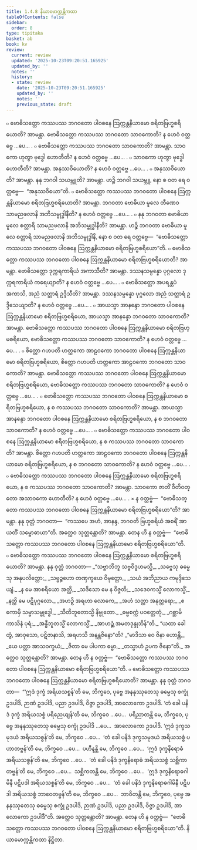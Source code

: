 ```yaml
---
title: 1.4.8 နိယာမောက္ကန္တိကထာ
tableOfContents: false
sidebar:
  order: 8
type: tipitaka
basket: ab
book: kv
review:
  current: review
  updated: '2025-10-23T09:20:51.165925'
  updated_by: ''
  notes: ''
  history:
  - state: review
    date: '2025-10-23T09:20:51.165925'
    updated_by: ''
    notes: ''
    previous_state: draft
---
```



<ReviewStatus review={frontmatter.review} showDetails={true} />

<HypothesisAnnotation frontmatter={frontmatter} />

<DynamicBreadcrumb />

<Division number="403" book="kv" e="ch" v="32" p="216">

<Paragraph number="1396" book="kv">
๐ ဗောဓိသတ္တော ကဿပဿ ဘဂဝတော ပါဝစနေ ဩက္ကန္တနိယာမော စရိတဗြဟ္မစရိယောတိ? အာမန္တာ. ဗောဓိသတ္တော ကဿပဿ ဘဂဝတော သာဝကောတိ? န ဟေဝံ ဝတ္တဗ္ဗေ …ပေ… .
</Paragraph>

<Paragraph number="1397" book="kv">
๐ ဗောဓိသတ္တော ကဿပဿ ဘဂဝတော သာဝကောတိ? အာမန္တာ. သာဝကော ဟုတွာ ဗုဒ္ဓေါ ဟောတီတိ? န ဟေဝံ ဝတ္တဗ္ဗေ …ပေ… .
</Paragraph>

<Paragraph number="1398" book="kv">
๐ သာဝကော ဟုတွာ ဗုဒ္ဓေါ ဟောတီတိ? အာမန္တာ. အနုဿဝိယောတိ? န ဟေဝံ ဝတ္တဗ္ဗေ …ပေ… .
</Paragraph>

<Paragraph number="1399" book="kv">
๐ အနုဿဝိယောတိ? အာမန္တာ. နနု ဘဂဝါ သယမ္ဘူတိ? အာမန္တာ. ဟဉ္စိ ဘဂဝါ သယမ္ဘူ, နော စ ဝတ ရေ ဝတ္တဗ္ဗေ—  “အနုဿဝိယော”တိ.
</Paragraph>

<Paragraph number="1400" book="kv">
๐ ဗောဓိသတ္တော ကဿပဿ ဘဂဝတော ပါဝစနေ ဩက္ကန္တနိယာမော စရိတဗြဟ္မစရိယောတိ? အာမန္တာ. ဘဂဝတာ ဗောဓိယာ မူလေ တီဏေဝ သာမညဖလာနိ အဘိသမ္ဗုဒ္ဓါနီတိ? န ဟေဝံ ဝတ္တဗ္ဗေ …ပေ… .
</Paragraph>

<Paragraph number="1401" book="kv">
๐ နနု ဘဂဝတာ ဗောဓိယာ မူလေ စတ္တာရိ သာမညဖလာနိ အဘိသမ္ဗုဒ္ဓါနီတိ? အာမန္တာ. ဟဉ္စိ ဘဂဝတာ ဗောဓိယာ မူလေ စတ္တာရိ သာမညဖလာနိ အဘိသမ္ဗုဒ္ဓါနိ, နော စ ဝတ ရေ ဝတ္တဗ္ဗေ—  “ဗောဓိသတ္တော ကဿပဿ ဘဂဝတော ပါဝစနေ ဩက္ကန္တနိယာမော စရိတဗြဟ္မစရိယော”တိ.
</Paragraph>

</Division>
<Division number="404" book="kv" e="ch" v="32" p="217">

<Paragraph number="1402" book="kv">
๐ ဗောဓိသတ္တော ကဿပဿ ဘဂဝတော ပါဝစနေ ဩက္ကန္တနိယာမော စရိတဗြဟ္မစရိယောတိ? အာမန္တာ. ဗောဓိသတ္တော ဒုက္ကရကာရိယံ အကာသီတိ? အာမန္တာ. ဒဿနသမ္ပန္နော ပုဂ္ဂလော ဒုက္ကရကာရိယံ ကရေယျာတိ? န ဟေဝံ ဝတ္တဗ္ဗေ …ပေ… .
</Paragraph>

<Paragraph number="1403" book="kv">
๐ ဗောဓိသတ္တော အပရန္တပံ အကာသိ, အညံ သတ္ထာရံ ဥဒ္ဒိသီတိ? အာမန္တာ. ဒဿနသမ္ပန္နော ပုဂ္ဂလော အညံ သတ္ထာရံ ဥဒ္ဒိသေယျာတိ? န ဟေဝံ ဝတ္တဗ္ဗေ …ပေ… .
</Paragraph>

<Paragraph number="1404" book="kv">
๐ အာယသ္မာ အာနန္ဒော ဘဂဝတော ပါဝစနေ ဩက္ကန္တနိယာမော စရိတဗြဟ္မစရိယော, အာယသ္မာ အာနန္ဒော ဘဂဝတော သာဝကောတိ? အာမန္တာ. ဗောဓိသတ္တော ကဿပဿ ဘဂဝတော ပါဝစနေ ဩက္ကန္တနိယာမော စရိတဗြဟ္မစရိယော, ဗောဓိသတ္တော ကဿပဿ ဘဂဝတော သာဝကောတိ? န ဟေဝံ ဝတ္တဗ္ဗေ …ပေ… .
</Paragraph>

<Paragraph number="1405" book="kv">
๐ စိတ္တော ဂဟပတိ ဟတ္ထကော အာဠဝကော ဘဂဝတော ပါဝစနေ ဩက္ကန္တနိယာမော စရိတဗြဟ္မစရိယော, စိတ္တော ဂဟပတိ ဟတ္ထကော အာဠဝကော ဘဂဝတော သာဝကောတိ? အာမန္တာ. ဗောဓိသတ္တော ကဿပဿ ဘဂဝတော ပါဝစနေ ဩက္ကန္တနိယာမော စရိတဗြဟ္မစရိယော, ဗောဓိသတ္တော ကဿပဿ ဘဂဝတော သာဝကောတိ? န ဟေဝံ ဝတ္တဗ္ဗေ …ပေ… .
</Paragraph>

<Paragraph number="1406" book="kv">
๐ ဗောဓိသတ္တော ကဿပဿ ဘဂဝတော ပါဝစနေ ဩက္ကန္တနိယာမော စရိတဗြဟ္မစရိယော, န စ ကဿပဿ ဘဂဝတော သာဝကောတိ? အာမန္တာ. အာယသ္မာ အာနန္ဒော ဘဂဝတော ပါဝစနေ ဩက္ကန္တနိယာမော စရိတဗြဟ္မစရိယော, န စ ဘဂဝတော သာဝကောတိ? န ဟေဝံ ဝတ္တဗ္ဗေ …ပေ… .
</Paragraph>

<Paragraph number="1407" book="kv">
๐ ဗောဓိသတ္တော ကဿပဿ ဘဂဝတော ပါဝစနေ ဩက္ကန္တနိယာမော စရိတဗြဟ္မစရိယော, န စ ကဿပဿ ဘဂဝတော သာဝကောတိ? အာမန္တာ. စိတ္တော ဂဟပတိ ဟတ္ထကော အာဠဝကော ဘဂဝတော ပါဝစနေ ဩက္ကန္တနိယာမော စရိတဗြဟ္မစရိယော, န စ ဘဂဝတော သာဝကောတိ? န ဟေဝံ ဝတ္တဗ္ဗေ …ပေ… .
</Paragraph>

<Paragraph number="1408" book="kv">
๐ ဗောဓိသတ္တော ကဿပဿ ဘဂဝတော ပါဝစနေ ဩက္ကန္တနိယာမော စရိတဗြဟ္မစရိယော, န စ ကဿပဿ ဘဂဝတော သာဝကောတိ? အာမန္တာ. သာဝကော ဇာတိံ ဝီတိဝတ္တော အသာဝကော ဟောတီတိ? န ဟေဝံ ဝတ္တဗ္ဗေ …ပေ… .
</Paragraph>

</Division>
<Division number="405" book="kv" e="ch" v="32" p="218">

<Paragraph number="1409" book="kv">
× န ဝတ္တဗ္ဗံ—  “ဗောဓိသတ္တော ကဿပဿ ဘဂဝတော ပါဝစနေ ဩက္ကန္တနိယာမော စရိတဗြဟ္မစရိယော”တိ? အာမန္တာ. နနု ဝုတ္တံ ဘဂဝတာ—  “ကဿပေ အဟံ, အာနန္ဒ, ဘဂဝတိ ဗြဟ္မစရိယံ အစရိံ အာယတိံ သမ္ဗောဓာယာ”တိ. အတ္ထေဝ သုတ္တန္တောတိ? အာမန္တာ. တေန ဟိ န ဝတ္တဗ္ဗံ—  “ဗောဓိသတ္တော ကဿပဿ ဘဂဝတော ပါဝစနေ ဩက္ကန္တနိယာမော စရိတဗြဟ္မစရိယော”တိ.
</Paragraph>

<Paragraph number="1410" book="kv">
๐ ဗောဓိသတ္တော ကဿပဿ ဘဂဝတော ပါဝစနေ ဩက္ကန္တနိယာမော စရိတဗြဟ္မစရိယောတိ? အာမန္တာ. နနု ဝုတ္တံ ဘဂဝတာ—
</Paragraph>

<Paragraph number="1411" type="verses" book="kv">
_“သဗ္ဗာဘိဘူ သဗ္ဗဝိဒူဟမသ္မိ,_  
_သဗ္ဗေသု ဓမ္မေသု အနုပလိတ္တော;_  
_သဗ္ဗဉ္ဇဟော တဏှက္ခယေ ဝိမုတ္တော,_  
_သယံ အဘိညာယ ကမုဒ္ဒိသေယျံ._  

</Paragraph>

<Paragraph number="1412" type="verses" book="kv">
_န မေ အာစရိယော အတ္ထိ,_  
_သဒိသော မေ န ဝိဇ္ဇတိ;_  
_သဒေဝကသ္မိံ လောကသ္မိံ,_  
_နတ္ထိ မေ ပဋိပုဂ္ဂလော._  

</Paragraph>

<Paragraph number="1413" type="verses" book="kv">
_အဟဉှိ အရဟာ လောကေ,_  
_အဟံ သတ္ထာ အနုတ္တရော;_  
_ဧကောမှိ သမ္မာသမ္ဗုဒ္ဓေါ,_  
_သီတိဘူတောသ္မိ နိဗ္ဗုတော._  

</Paragraph>

<Paragraph number="1414" type="verses" book="kv">
_ဓမ္မစက္ကံ ပဝတ္တေတုံ,_  
_ဂစ္ဆာမိ ကာသိနံ ပုရံ;_  
_အန္ဓီဘူတသ္မိံ လောကသ္မိံ,_  
_အာဟဉ္ဆံ အမတဒုန္ဒုဘိန်”တိ._  

</Paragraph>

<Paragraph number="1415" book="kv">
“ယထာ ခေါ တွံ, အာဝုသော, ပဋိဇာနာသိ, အရဟသိ အနန္တဇိနော”တိ?
</Paragraph>

<Paragraph number="1416" type="verses" book="kv">
_“မာဒိသာ ဝေ ဇိနာ ဟောန္တိ,_  
_ယေ ပတ္တာ အာသဝက္ခယံ;_  
_ဇိတာ မေ ပါပကာ ဓမ္မာ,_  
_တသ္မာဟံ ဥပက ဇိနော”တိ._  

</Paragraph>

<Paragraph number="1417" book="kv">
အတ္ထေဝ သုတ္တန္တောတိ? အာမန္တာ. တေန ဟိ န ဝတ္တဗ္ဗံ—  “ဗောဓိသတ္တော ကဿပဿ ဘဂဝတော ပါဝစနေ ဩက္ကန္တနိယာမော စရိတဗြဟ္မစရိယော”တိ.
</Paragraph>

<Paragraph number="1418" book="kv">
๐ ဗောဓိသတ္တော ကဿပဿ ဘဂဝတော ပါဝစနေ ဩက္ကန္တနိယာမော စရိတဗြဟ္မစရိယောတိ? အာမန္တာ. နနု ဝုတ္တံ ဘဂဝတာ—  “‘ဣဒံ ဒုက္ခံ အရိယသစ္စန်’တိ မေ, ဘိက္ခဝေ, ပုဗ္ဗေ အနနုဿုတေသု ဓမ္မေသု စက္ခုံ ဥဒပါဒိ, ဉာဏံ ဥဒပါဒိ, ပညာ ဥဒပါဒိ, ဝိဇ္ဇာ ဥဒပါဒိ, အာလောကော ဥဒပါဒိ. ‘တံ ခေါ ပနိဒံ ဒုက္ခံ အရိယသစ္စံ ပရိညေယျန်’တိ မေ, ဘိက္ခဝေ …ပေ…  ပရိညာတန္တိ မေ, ဘိက္ခဝေ, ပုဗ္ဗေ အနနုဿုတေသု ဓမ္မေသု စက္ခုံ ဥဒပါဒိ …ပေ…  အာလောကော ဥဒပါဒိ. ‘ဣဒံ ဒုက္ခသမုဒယံ အရိယသစ္စန်’တိ မေ, ဘိက္ခဝေ …ပေ…  ‘တံ ခေါ ပနိဒံ ဒုက္ခသမုဒယံ အရိယသစ္စံ ပဟာတဗ္ဗန်’တိ မေ, ဘိက္ခဝေ …ပေ…  ပဟီနန္တိ မေ, ဘိက္ခဝေ …ပေ…  ‘ဣဒံ ဒုက္ခနိရောဓံ အရိယသစ္စန်’တိ မေ, ဘိက္ခဝေ …ပေ…  ‘တံ ခေါ ပနိဒံ ဒုက္ခနိရောဓံ အရိယသစ္စံ သစ္ဆိကာတဗ္ဗန်’တိ မေ, ဘိက္ခဝေ …ပေ…  သစ္ဆိကတန္တိ မေ, ဘိက္ခဝေ …ပေ…  ‘ဣဒံ ဒုက္ခနိရောဓဂါမိနီ ပဋိပဒါ အရိယသစ္စန်’တိ မေ, ဘိက္ခဝေ …ပေ…  ‘တံ ခေါ ပနိဒံ ဒုက္ခနိရောဓဂါမိနီ ပဋိပဒါ အရိယသစ္စံ ဘာဝေတဗ္ဗန်’တိ မေ, ဘိက္ခဝေ …ပေ…  ဘာဝိတန္တိ မေ, ဘိက္ခဝေ, ပုဗ္ဗေ အနနုဿုတေသု ဓမ္မေသု စက္ခုံ ဥဒပါဒိ, ဉာဏံ ဥဒပါဒိ, ပညာ ဥဒပါဒိ, ဝိဇ္ဇာ ဥဒပါဒိ, အာလောကော ဥဒပါဒီ”တိ. အတ္ထေဝ သုတ္တန္တောတိ? အာမန္တာ. တေန ဟိ န ဝတ္တဗ္ဗံ—  “ဗောဓိသတ္တော ကဿပဿ ဘဂဝတော ပါဝစနေ ဩက္ကန္တနိယာမော စရိတဗြဟ္မစရိယော”တိ.

</Paragraph>
</Division>

<Paragraph number="1419" type="center" book="kv">
နိယာမောက္ကန္တိကထာ နိဋ္ဌိတာ.
</Paragraph>
